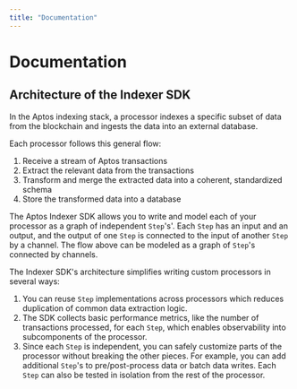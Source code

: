 ```yaml
---
title: "Documentation"
---
```


# Documentation

## Architecture of the Indexer SDK

In the Aptos indexing stack, a processor indexes a specific subset of data from the blockchain and ingests the data into an external database.

Each processor follows this general flow:

1. Receive a stream of Aptos transactions
2. Extract the relevant data from the transactions
3. Transform and merge the extracted data into a coherent, standardized schema
4. Store the transformed data into a database

The Aptos Indexer SDK allows you to write and model each of your processor as a graph of independent `Step`'s'.
Each `Step` has an input and an output, and the output of one `Step` is connected to the input of another `Step` by a channel.
The flow above can be modeled as a graph of `Step`'s connected by channels.

The Indexer SDK's architecture simplifies writing custom processors in several ways:

1. You can reuse `Step` implementations across processors which reduces duplication of common data extraction logic. 
2. The SDK collects basic performance metrics, like the number of transactions processed, for each `Step`, which enables observability into subcomponents of the processor. 
3. Since each `Step` is independent, you can safely customize parts of the processor without breaking the other pieces. 
For example, you can add additional `Step`'s to pre/post-process data or batch data writes. Each `Step` can also be tested in isolation from the rest of the processor. 
